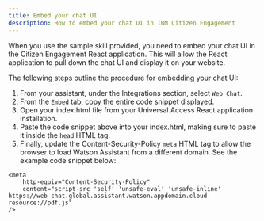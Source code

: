 ```yaml
---
title: Embed your chat UI
description: How to embed your chat UI in IBM Citizen Engagement
---
```


When you use the sample skill provided, you need to embed your chat UI in the Citizen Engagement React application.  This will allow the React application to pull down the chat UI and display it on your website.  

The following steps outline the procedure for embedding your chat UI:

1. From your assistant, under the Integrations section, select `Web Chat`.
2. From the `Embed` tab, copy the entire code snippet displayed.
3. Open your index.html file from your Universal Access React application installation.
4. Paste the code snippet above into your index.html, making sure to paste it inside the `head` HTML tag.
3. Finally, update the Content-Security-Policy `meta` HTML tag to allow the browser to load Watson Assistant from a different domain.  See the example code snippet below:


```
<meta
    http-equiv="Content-Security-Policy"
    content="script-src 'self' 'unsafe-eval' 'unsafe-inline' https://web-chat.global.assistant.watson.appdomain.cloud resource://pdf.js"
/>
```
